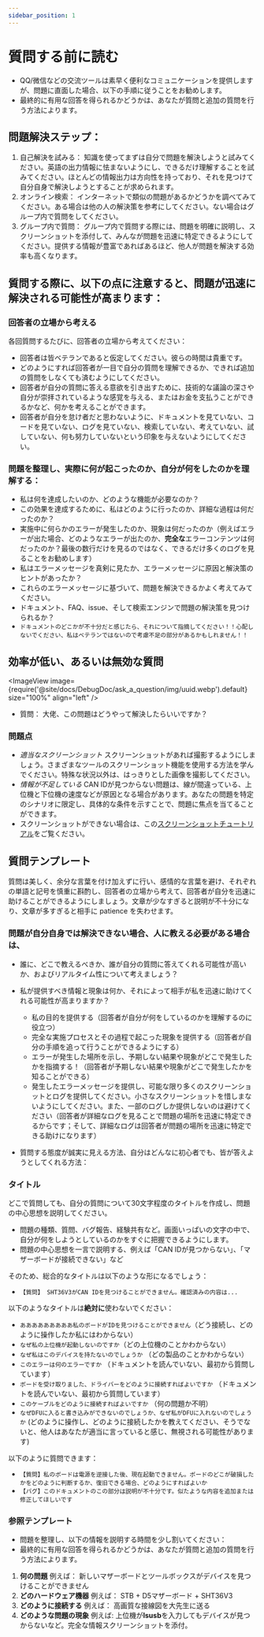 ```yaml
---
sidebar_position: 1
---
```


# 質問する前に読む

  * QQ/微信などの交流ツールは素早く便利なコミュニケーションを提供しますが、問題に直面した場合、以下の手順に従うことをお勧めします。
  * 最終的に有用な回答を得られるかどうかは、あなたが質問と追加の質問を行う方法によります。

## 問題解決ステップ：

  1. 自己解決を試みる： 知識を使ってまずは自分で問題を解決しようと試みてください。英語の出力情報に怯まないようにし、できるだけ理解することを試みてください。ほとんどの情報出力は方向性を持っており、それを見つけて自分自身で解決しようとすることが求められます。
  2. オンライン検索： インターネットで類似の問題があるかどうかを調べてみてください。ある場合は他の人の解決策を参考にしてください。ない場合はグループ内で質問をしてください。
  3. グループ内で質問： グループ内で質問する際には、問題を明確に説明し、スクリーンショットを添付して、みんなが問題を迅速に特定できるようにしてください。提供する情報が豊富であればあるほど、他人が問題を解決する効率も高くなります。

## 質問する際に、以下の点に注意すると、問題が迅速に解決される可能性が高まります：

### 回答者の立場から考える

  各回質問するたびに、回答者の立場から考えてください：
  * 回答者は皆ベテランであると仮定してください。彼らの時間は貴重です。
  * どのようにすれば回答者が一目で自分の質問を理解できるか、できれば追加の質問をしなくても済むようにしてください。
  * 回答者が自分の質問に答える意欲を引き出すために、技術的な議論の深さや自分が崇拝されているような感覚を与える、またはお金を支払うことができるかなど、何かを考えることができます。
  * 回答者が自分を怠け者だと思わないように、ドキュメントを見ていない、コードを見ていない、ログを見ていない、検索していない、考えていない、試していない、何も努力していないという印象を与えないようにしてください。

### 問題を整理し、実際に何が起こったのか、自分が何をしたのかを理解する：

  * 私は何を達成したいのか、どのような機能が必要なのか？
  * この効果を達成するために、私はどのように行ったのか、詳細な過程は何だったのか？
  * 実施中に何らかのエラーが発生したのか、現象は何だったのか（例えばエラーが出た場合、どのようなエラーが出たのか、**完全な**エラーコンテンツは何だったのか？最後の数行だけを見るのではなく、できるだけ多くのログを見ることをお勧めします）
  * 私はエラーメッセージを真剣に見たか、エラーメッセージに原因と解決策のヒントがあったか？
  * これらのエラーメッセージに基づいて、問題を解決できるかよく考えてみてください。
  * ドキュメント、FAQ、issue、そして検索エンジンで問題の解決策を見つけられるか？
  * `ドキュメントのどこかが不十分だと感じたら、それについて指摘してください！！心配しないでください、私はベテランではないので考慮不足の部分があるかもしれません！！`

## 効率が低い、あるいは無効な質問

  <ImageView image={require('@site/docs/DebugDoc/ask_a_question/img/uuid.webp').default} size="100%" align="left" />
  * 質問： 大佬、この問題はどうやって解決したらいいですか？

### 問題点

  * *適当なスクリーンショット* スクリーンショットがあれば撮影するようにしましょう。さまざまなツールのスクリーンショット機能を使用する方法を学んでください。特殊な状況以外は、はっきりとした画像を撮影してください。
  * *情報が不足している* CAN IDが見つからない問題は、線が間違っている、上位機と下位機の速度などが原因となる場合があります。あなたの問題を特定のシナリオに限定し、具体的な条件を示すことで、問題に焦点を当てることができます。
  * スクリーンショットができない場合は、この[スクリーンショットチュートリアル](https://www.bilibili.com/video/BV1LB4y1t7jy/?spm_id_from=333.337.search-card.all.click&vd_source=36affb37d7228751cd1fcbbda487dfdf)をご覧ください。

## 質問テンプレート

 質問は美しく、余分な言葉を付け加えずに行い、感情的な言葉を避け、それぞれの単語と記号を慎重に斟酌し、回答者の立場から考えて、回答者が自分を迅速に助けることができるようにしましょう。文章が少なすぎると説明が不十分になり、文章が多すぎると相手に patience を失わせます。

### 問題が自分自身では解決できない場合、人に教える必要がある場合は、

  * 誰に、どこで教えるべきか、誰が自分の質問に答えてくれる可能性が高いか、およびリアルタイム性について考えましょう？

  * 私が提供すべき情報と現象は何か、それによって相手が私を迅速に助けてくれる可能性が高まりますか？
    * 私の目的を提供する（回答者が自分が何をしているのかを理解するのに役立つ）
    * 完全な実施プロセスとその過程で起こった現象を提供する（回答者が自分の手順を追って行うことができるようにする）
    * エラーが発生した場所を示し、予期しない結果や現象がどこで発生したかを指摘する！（回答者が予期しない結果や現象がどこで発生したかを知ることができる）
    * 発生したエラーメッセージを提供し、可能な限り多くのスクリーンショットとログを提供してください。小さなスクリーンショットを惜しまないようにしてください。また、一部のログしか提供しないのは避けてください（回答者が詳細なログを見ることで問題の場所を迅速に特定できるからです；そして、詳細なログは回答者が問題の場所を迅速に特定できる助けになります）

  * 質問する態度が誠実に見える方法、自分はどんなに初心者でも、皆が答えようとしてくれる方法：

### タイトル

  どこで質問しても、自分の質問について30文字程度のタイトルを作成し、問題の中心思想を説明してください。
  * 問題の種類、質問、バグ報告、経験共有など。画面いっぱいの文字の中で、自分が何をしようとしているのかをすぐに把握できるようにします。
  * 問題の中心思想を一言で説明する、例えば「CAN IDが見つからない」、「マザーボードが接続できない」など

  そのため、総合的なタイトルは以下のような形になるでしょう：
  * `【質問】 SHT36V3がCAN IDを見つけることができません。確認済みの内容は...`

  以下のようなタイトルは**絶対に**使わないでください：
  * `あああああああああ私のボードがIDを見つけることができません`（どう接続し、どのように操作したか私にはわからない）
  * `なぜ私の上位機が起動しないのですか`（どの上位機のことかわからない）
  * `なぜ私はこのデバイスを持たないのでしょうか` （どの製品のことかわからない）
  * `このエラーは何のエラーですか` （ドキュメントを読んでいない、最初から質問しています）
  * `ボードを受け取りました、ドライバーをどのように接続すればよいですか` （ドキュメントを読んでいない、最初から質問しています）
  * `このケーブルをどのように接続すればよいですか` （何の問題か不明）
  * `なぜDFUに入ると書き込みができないのでしょうか、なぜ私がDFUに入れないのでしょうか` (どのように操作し、どのように接続したかを教えてください、そうでないと、他人はあなたが適当に言っていると感じ、無視される可能性があります)

  以下のように質問できます：
  * `【質問】私のボードは電源を逆接した後、現在起動できません。ボードのどこが破損したかをどのように判断するか、復旧できる場合、どのようにすればよいか`
  * `【バグ】このドキュメントのこの部分は説明が不十分です。似たような内容を追加または修正してほしいです`

### 参照テンプレート

  * 問題を整理し、以下の情報を説明する時間を少し割いてください：
  * 最終的に有用な回答を得られるかどうかは、あなたが質問と追加の質問を行う方法によります。

  1. **何の問題** 例えば： 新しいマザーボードとツールボックスがデバイスを見つけることができません
  2. **どのハードウェア機器** 例えば： STB + D5マザーボード + SHT36V3
  3. **どのように接続する** 例えば： 高画質な接線図を大先生に送る
  4. **どのような問題の現象** 例えば: 上位機が**lsusb**を入力してもデバイスが見つからないなど。完全な情報スクリーンショットを添付。